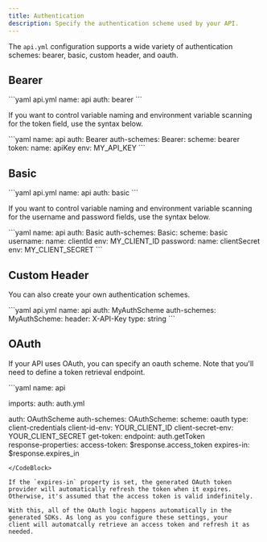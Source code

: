 ```yaml
---
title: Authentication
description: Specify the authentication scheme used by your API. 
---
```


The `api.yml` configuration supports a wide variety of authentication schemes: bearer, basic, custom header, and oauth. 

## Bearer

<CodeBlock title="api.yml">
```yaml api.yml
name: api
auth: bearer
```
</CodeBlock>

If you want to control variable naming and environment variable scanning for 
the token field, use the syntax below. 

<CodeBlock title="api.yml">
```yaml
name: api
auth: Bearer                  
auth-schemes:
  Bearer:                     
    scheme: bearer
    token:
      name: apiKey
      env: MY_API_KEY
```
</CodeBlock>

## Basic

<CodeBlock title="api.yml">
```yaml api.yml
name: api
auth: basic
```
</CodeBlock>

If you want to control variable naming and environment variable scanning for 
the username and password fields, use the syntax below. 

<CodeBlock title="api.yml">
```yaml
name: api
auth: Basic                  
auth-schemes:
  Basic:                     
    scheme: basic
    username:
      name: clientId
      env: MY_CLIENT_ID
    password:
      name: clientSecret
      env: MY_CLIENT_SECRET
```
</CodeBlock>

## Custom Header

You can also create your own authentication schemes.

<CodeBlock title="api.yml">
```yaml api.yml
name: api
auth: MyAuthScheme
auth-schemes:
  MyAuthScheme:
    header: X-API-Key
    type: string
```
</CodeBlock>

## OAuth

If your API uses OAuth, you can specify an oauth scheme. Note that you'll need to define a token retrieval endpoint. 

<CodeBlock title="api.yml">
```yaml
name: api

imports:
  auth: auth.yml

auth: OAuthScheme
auth-schemes:
  OAuthScheme:
    scheme: oauth
    type: client-credentials
    client-id-env: YOUR_CLIENT_ID
    client-secret-env: YOUR_CLIENT_SECRET
    get-token:
      endpoint: auth.getToken               
      response-properties:
        access-token: $response.access_token 
        expires-in: $response.expires_in    

```
</CodeBlock>

If the `expires-in` property is set, the generated OAuth token provider will automatically refresh the token when it expires.
Otherwise, it's assumed that the access token is valid indefinitely.

With this, all of the OAuth logic happens automatically in the generated SDKs. As long as you configure these settings, your
client will automatcally retrieve an access token and refresh it as needed.